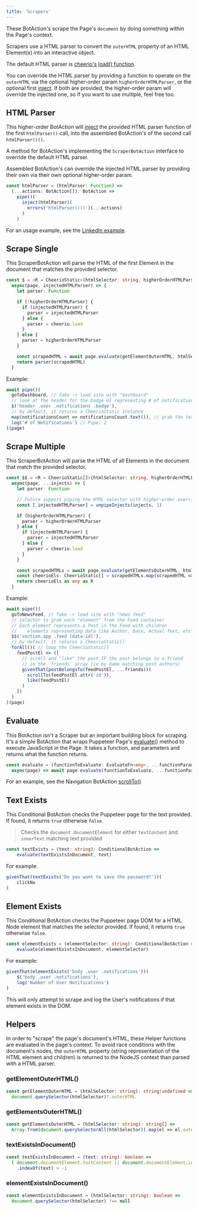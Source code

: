 ---
title: 'Scrapers'
---

These BotAction's scrape the Page's `document` by doing something within the Page's context.

Scrapers use a HTML parser to convert the `outerHTML` property of an HTML Element(s) into an interactive object.

The default HTML parser is [cheerio's](https://github.com/cheeriojs/cheerio) [load() function](https://github.com/cheeriojs/cheerio#loading).

You can override the HTML parser by providing a function to operate on the `outerHTML` via the optional higher-order param `higherOrderHTMLParser`, or the optional first [inject](/topic/injects). If both are provided, the higher-order param will override the injected one, so if you want to use multiple, feel free too.

## HTML Parser
This higher-order BotAction will [inject](/topic/injects) the provided HTML parser function of the first `htmlParser()` call, into the assembled BotAction's of the second call `htmlParser()()`.

A method for BotAction's implementing the `ScraperBotAction` interface to override the default HTML parser.

Assembled BotAction's can override the injected HTML parser by providing their own via their own optional higher-order param.

```typescript
const htmlParser = (htmlParser: Function) =>
  (...actions: BotAction[]): BotAction =>
    pipe()(
      inject(htmlParser)(
        errors('htmlParser()()')(...actions)
      )
    )
```

For an usage example, see the [LinkedIn example](https://github.com/mrWh1te/Botmation/blob/master/src/examples/linkedin.ts).

## Scrape Single
This ScraperBotAction will parse the HTML of the first Element in the document that matches the provided selector.

```typescript
const $ = <R = CheerioStatic>(htmlSelector: string, higherOrderHTMLParser?: Function): ScraperBotAction<R> =>
  async(page, injectedHTMLParser) => {
    let parser: Function

    if (!higherOrderHTMLParser) {
      if (injectedHTMLParser) {
        parser = injectedHTMLParser
      } else {
        parser = cheerio.load
      }
    } else {
      parser = higherOrderHTMLParser
    }

    const scrapedHTML = await page.evaluate(getElementOuterHTML, htmlSelector)
    return parser(scrapedHTML)
  }
```

Example:
```typescript
await pipe()(
  goToDashboard, // fake -> load site with "dashboard"
  // look at the header for the badge UI representing # of notifications
  $('header .user .notifications .badge'),
  // by default, it returns a CheerioStatic instance
  map(notificationsCount => notificationsCount.text()), // grab the text from the "element"
  log('# of Notifications') // Pipe: 2
)(page)
```

## Scrape Multiple
This ScraperBotAction will parse the HTML of all Elements in the document that match the provided selector.

```typescript
const $$ = <R = CheerioStatic[]>(htmlSelector: string, higherOrderHTMLParser?: Function): ScraperBotAction<R> =>
  async(page, ...injects) => {
    let parser: Function

    // Future support piping the HTML selector with higher-order overriding
    const [,injectedHTMLParser] = unpipeInjects(injects, 1)

    if (higherOrderHTMLParser) {
      parser = higherOrderHTMLParser
    } else {
      if (injectedHTMLParser) {
        parser = injectedHTMLParser
      } else {
        parser = cheerio.load
      }
    }

    const scrapedHTMLs = await page.evaluate(getElementsOuterHTML, htmlSelector)
    const cheerioEls: CheerioStatic[] = scrapedHTMLs.map(scrapedHTML => parser(scrapedHTML))
    return cheerioEls as any as R
  }
```

Example:
```typescript
await pipe()(
  goToNewsFeed, // fake -> load site with "news feed"
  // selector to grab each "element" from the Feed container
  // Each element represents a Post in the Feed with children
  //    elements representing data like Author, Date, Actual Text, etc
  $$('section.app .feed [data-id]'),
  // by default, it returns a CheerioStatic[]
  forAll()( // loop the CheerioStatic[]
    feedPostEl => ([
      // scroll and "like" the post IF the post belongs to a friend
      // in the `friends` array (ie by name matching post authors)
      givenThat(postBelongsTo(feedPostEl, ...friends))(
        scrollTo(feedPostEl.attr('id')),
        like(feedPostEl)
      )
    ])
  )
)(page)
```

## Evaluate

This BotAction isn't a Scraper but an important building block for scraping. It's a simple BotAction that wraps Puppeteer Page's [evaluate()](https://devdocs.io/puppeteer/index#pageevaluatepagefunction-args) method to execute JavaScript in the Page. It takes a function, and parameters and returns what the function returns.

```typescript
const evaluate = (functionToEvaluate: EvaluateFn<any>, ...functionParams: any[]): BotAction<any> =>
  async(page) => await page.evaluate(functionToEvaluate, ...functionParams)
```

For an example, see the Navigation BotAction [scrollTo()](/api/navigation#scroll-to)

## Text Exists

This Conditional BotAction checks the Puppeteer page for the text provided. If found, it returns `true` otherwise `false`.

> Checks the `document.documentElement` for either `textContent` and `innerText` matching text provided

```typescript
const textExists = (text: string): ConditionalBotAction =>
    evaluate(textExistsInDocument, text)
```

For example:
```typescript
givenThat(textExists('Do you want to save the password?'))(
    clickNo
)
```

## Element Exists

This Conditional BotAction checks the Puppeteer page DOM for a HTML Node element that matches the selector provided. If found, it returns `true` otherwise `false`.

```typescript
const elementExists = (elementSelector: string): ConditionalBotAction =>
    evaluate(elementExistsInDocument, elementSelector)
```

For example:
```typescript
givenThat(elementExists('body .user .notifications'))(
    $('body .user .notifications'),
    log('Number of User Notifications')
)
```

This will only attempt to scrape and log the User's notifications if that element exists in the DOM.

## Helpers

In order to "scrape" the page's document's HTML, these Helper functions are evaluated in the page's context. To avoid race conditions with the document's nodes, the `outerHTML` property (string representation of the HTML element and children) is returned to the NodeJS context than parsed with a HTML parser.

### getElementOuterHTML()

```typescript
const getElementOuterHTML = (htmlSelector: string): string|undefined =>
  document.querySelector(htmlSelector)?.outerHTML
```

### getElementsOuterHTML()

```typescript
const getElementsOuterHTML = (htmlSelector: string): string[] =>
  Array.from(document.querySelectorAll(htmlSelector)).map(el => el.outerHTML)
```

### textExistsInDocument()

```typescript
const textExistsInDocument = (text: string): boolean =>
  ( document.documentElement.textContent || document.documentElement.innerText )
    .indexOf(text) > -1
```

### elementExistsInDocument()

```typescript
const elementExistsInDocument = (htmlSelector: string): boolean =>
  document.querySelector(htmlSelector) !== null
```